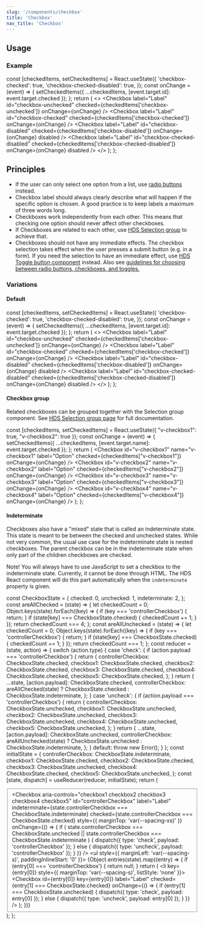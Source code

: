 ```yaml
---
slug: '/components/checkbox'
title: 'Checkbox'
nav_title: 'Checkbox'
---
```




## Usage

### Example

  const [checkedItems, setCheckedItems] = React.useState({
    'checkbox-checked': true,
    'checkbox-checked-disabled': true,
  });
  const onChange = (event) => {
    setCheckedItems({ ...checkedItems, [event.target.id]: event.target.checked });
  };
  return (
    <>
      <Checkbox label="Label" id="checkbox-unchecked" checked={checkedItems['checkbox-unchecked']} onChange={onChange} />
      <Checkbox label="Label" id="checkbox-checked" checked={checkedItems['checkbox-checked']} onChange={onChange} />
      <Checkbox
        label="Label"
        id="checkbox-disabled"
        checked={checkedItems['checkbox-disabled']}
        onChange={onChange}
        disabled
      />
      <Checkbox
        label="Label"
        id="checkbox-checked-disabled"
        checked={checkedItems['checkbox-checked-disabled']}
        onChange={onChange}
        disabled
      />
    </>
  );
};

<PlaygroundPreview>
  <CheckboxExample />
</PlaygroundPreview>

## Principles

- If the user can only select one option from a list, use [radio buttons](/components/radio-button) instead.
- Checkbox label should always clearly describe what will happen if the specific option is chosen. A good practice is to keep labels a maximum of three words long.
- Checkboxes work independently from each other. This means that checking one option should never affect other checkboxes.
- If Checkboxes are related to each other, use [HDS Selection group](/components/selection-group) to achieve that.
- Checkboxes should not have any immediate effects. The checkbox selection takes effect when the user presses a submit button (e.g. in a form). If you need the selection to have an immediate effect, use [HDS Toggle button component](/components/toggle-button) instead. Also see [guidelines for choosing between radio buttons, checkboxes, and toggles.](/guidelines/checkboxes-radiobuttons-toggles)

### Variations

#### Default

  const [checkedItems, setCheckedItems] = React.useState({
    'checkbox-checked': true,
    'checkbox-checked-disabled': true,
  });
  const onChange = (event) => {
    setCheckedItems({ ...checkedItems, [event.target.id]: event.target.checked });
  };
  return (
    <>
      <Checkbox label="Label" id="checkbox-unchecked" checked={checkedItems['checkbox-unchecked']} onChange={onChange} />
      <Checkbox label="Label" id="checkbox-checked" checked={checkedItems['checkbox-checked']} onChange={onChange} />
      <Checkbox
        label="Label"
        id="checkbox-disabled"
        checked={checkedItems['checkbox-disabled']}
        onChange={onChange}
        disabled
      />
      <Checkbox
        label="Label"
        id="checkbox-checked-disabled"
        checked={checkedItems['checkbox-checked-disabled']}
        onChange={onChange}
        disabled
      />
    </>
  );
};

<PlaygroundPreview>
  <CheckboxDefaultExample />
</PlaygroundPreview>

#### Checkbox group

Related checkboxes can be grouped together with the Selection group component. See [HDS Selection group page](/components/selection-group) for full documentation.

  const [checkedItems, setCheckedItems] = React.useState({ "v-checkbox1": true, "v-checkbox2": true });
  const onChange = (event) => {
    setCheckedItems({ ...checkedItems, [event.target.name]: event.target.checked });
  };
  return (
    <SelectionGroup label="Checkbox group">
      <Checkbox id="v-checkbox1" name="v-checkbox1" label="Option" checked={checkedItems["v-checkbox1"]} onChange={onChange} />
      <Checkbox id="v-checkbox2" name="v-checkbox2" label="Option" checked={checkedItems["v-checkbox2"]} onChange={onChange} />
      <Checkbox id="v-checkbox3" name="v-checkbox3" label="Option" checked={checkedItems["v-checkbox3"]} onChange={onChange} />
      <Checkbox id="v-checkbox4" name="v-checkbox4" label="Option" checked={checkedItems["v-checkbox4"]} onChange={onChange} />
    </SelectionGroup>
  );
};

<PlaygroundPreview>
  <CheckboxGroupExample />
</PlaygroundPreview>

#### Indeterminate

Checkboxes also have a "mixed" state that is called an indeterminate state. This state is meant to be between the checked and unchecked states. While not very common, the usual use case for the indeterminate state is nested checkboxes. The parent checkbox can be in the indeterminate state when only part of the children checkboxes are checked.

Note! You will always have to use JavaScript to set a checkbox to the indeterminate state. Currently, it cannot be done through HTML. The HDS React component will do this part automatically when the `indeterminate` property is given.

  const CheckboxState = {
    checked: 0,
    unchecked: 1,
    indeterminate: 2,
  };
  const areAllChecked = (state) => {
    let checkedCount = 0;
    Object.keys(state).forEach((key) => {
      if (key === 'controllerCheckbox') {
        return;
      }
      if (state[key] === CheckboxState.checked) {
        checkedCount += 1;
      }
    });
    return checkedCount === 4;
  };
  const areAllUnchecked = (state) => {
    let checkedCount = 0;
    Object.keys(state).forEach((key) => {
      if (key === 'controllerCheckbox') {
        return;
      }
      if (state[key] === CheckboxState.checked) {
        checkedCount += 1;
      }
    });
    return checkedCount === 1;
  };
  const reducer = (state, action) => {
    switch (action.type) {
      case 'check': {
        if (action.payload === 'controllerCheckbox') {
          return {
            controllerCheckbox: CheckboxState.checked,
            checkbox1: CheckboxState.checked,
            checkbox2: CheckboxState.checked,
            checkbox3: CheckboxState.checked,
            checkbox4: CheckboxState.checked,
            checkbox5: CheckboxState.checked,
          };
        }
        return {
          ...state,
          [action.payload]: CheckboxState.checked,
          controllerCheckbox: areAllChecked(state) ? CheckboxState.checked : CheckboxState.indeterminate,
        };
      }
      case 'uncheck': {
        if (action.payload === 'controllerCheckbox') {
          return {
            controllerCheckbox: CheckboxState.unchecked,
            checkbox1: CheckboxState.unchecked,
            checkbox2: CheckboxState.unchecked,
            checkbox3: CheckboxState.unchecked,
            checkbox4: CheckboxState.unchecked,
            checkbox5: CheckboxState.unchecked,
          };
        }
        return {
          ...state,
          [action.payload]: CheckboxState.unchecked,
          controllerCheckbox: areAllUnchecked(state) ? CheckboxState.unchecked : CheckboxState.indeterminate,
        };
      }
      default:
        throw new Error();
    }
  };
  const initialState = {
    controllerCheckbox: CheckboxState.indeterminate,
    checkbox1: CheckboxState.checked,
    checkbox2: CheckboxState.checked,
    checkbox3: CheckboxState.unchecked,
    checkbox4: CheckboxState.checked,
    checkbox5: CheckboxState.unchecked,
  };
  const [state, dispatch] = useReducer(reducer, initialState);
  return (
    <Fieldset heading="Group label *">
      <Checkbox
        aria-controls="checkbox1 checkbox2 checkbox3 checkbox4 checkbox5"
        id="controllerCheckbox"
        label="Label"
        indeterminate={state.controllerCheckbox === CheckboxState.indeterminate}
        checked={state.controllerCheckbox === CheckboxState.checked}
        style={{ marginTop: 'var(--spacing-xs)' }}
        onChange={() => {
          if (
            state.controllerCheckbox === CheckboxState.unchecked ||
            state.controllerCheckbox === CheckboxState.indeterminate
          ) {
            dispatch({ type: 'check', payload: 'controllerCheckbox' });
          } else {
            dispatch({ type: 'uncheck', payload: 'controllerCheckbox' });
          }
        }}
      />
      <ul style={{ marginLeft: 'var(--spacing-s)', paddingInlineStart: '0' }}>
        {Object.entries(state).map((entry) => {
          if (entry[0] === 'controllerCheckbox') {
            return null;
          }
          return (
            <li key={entry[0]} style={{ marginTop: 'var(--spacing-s)', listStyle: 'none' }}>
              <Checkbox
                id={entry[0]}
                key={entry[0]}
                label="Label"
                checked={entry[1] === CheckboxState.checked}
                onChange={() => {
                  if (entry[1] === CheckboxState.unchecked) {
                    dispatch({ type: 'check', payload: entry[0] });
                  } else {
                    dispatch({ type: 'uncheck', payload: entry[0] });
                  }
                }}
              />
            </li>
          );
        })}
      </ul>
    </Fieldset>
  );
};

<PlaygroundPreview>
  <IndeterminateExample />
</PlaygroundPreview>
